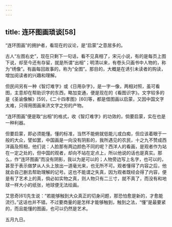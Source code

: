 ```yaml
---
---
---
```

title: 连环图画琐谈[58]
---




“连环图画”的拥护者，看现在的议论，是“启蒙”之意居多的。

古人“左图右史”，现在只剩下一句话，看不见真相了，宋元小说，有的是每页上图下说，却至今还有存留，就是所谓“出相”；明清以来，有卷头只画书中人物的，称为“绣像”。有画每回故事的，称为“全图”。那目的，大概是在诱引未读者的购读，增加阅读者的兴趣和理解。

但民间另有一种《智灯难字》或《日用杂字》，是一字一像，两相对照，虽可看图，主意却在帮助识字的东西，略加变通，便是现在的《看图识字》。文字较多的是《圣谕像解》[59]，《二十四孝图》[60]等，都是借图画以启蒙，又因中国文字太难，只得用图画来济文字之穷的产物。

“连环图画”便是取“出相”的格式，收《智灯难字》的功效的，倘要启蒙，实在也是一种利器。

但要启蒙，即必须能懂。懂的标准，当然不能俯就低能儿或白痴，但应该着眼于一般的大众，譬如罢，中国画是一向没有阴影的，我所遇见的农民，十之九不赞成西洋画及照相，他们说：人脸那有两边颜色不同的呢？西洋人的看画，是观者作为站在一定之处的，但中国的观者，却向不站在定点上，所以他说的话也是真实。那么，作“连环图画”而没有阴影，我以为是可以的；人物旁边写上名字，也可以的，甚至于表示做梦从人头上放出一道毫光来，也无所不可。观者懂得了内容之后，他就会自己删去帮助理解的记号。这也不能谓之失真，因为观者既经会得了内容，便是有了艺术上的真，倘必如实物之真，则人物只有二三寸，就不真了，而没有和地球一样大小的纸张，地球便无法绘画。

艾思奇[61]先生说：“若能够触到大众真正的切身问题，那恐怕愈是新的，才愈能流行。”这话也并不错。不过要商量的是怎样才能够触到，触到之法，“懂”是最要紧的，而且能懂的图画，也可以仍然是艺术。

五月九日。